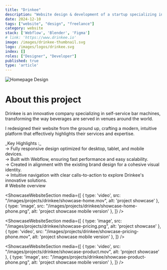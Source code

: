 ```yaml
---
title: "Drinkee"
description: "Website design & development of a startup specializing in connected self-service bars"
date: 2024-12-10
tags: ["website", "design", "freelance"]
category: website
stack: ['Webflow', 'Blender', 'Figma']
# link: 'https://www.drinkee.io'
image: /images/drinkee-thumbnail.svg
logo: /images/logos/drinkee.svg
index: []
roles: ["Designer", "Developer"]
published: true
type: 'article'
---
```


<div className="relative default-layout aspect-video sm:rounded-lg overflow-hidden">
  <Image
    src="/images/projects/drinkee/1.svg"
    alt="Homepage Design"
    fill
  />
</div>

<div className="px-[20px] pb-0">

# About this project

Drinkee is an innovative company specializing in self-service bar machines, 
transforming the way beverages are served in venues around the world.

<SpacerS />

I redesigned their website from the ground up, crafting a modern, 
intuitive platform that effectively highlights their services and expertise.

</div>

<SpacerS />

<div className="px-[20px]">
  <span className='!underline bg-highlighted p-[7px] rounded-sm'>_Key Highlights :_</span><br />
  &rarr; Fully responsive design optimized for desktop, tablet, and mobile devices.<br />
  &rarr; Built with Webflow, ensuring fast performance and easy scalability. <br />
  &rarr; Created in alignment with the existing brand design for a cohesive visual identity.<br />
  &rarr; Intuitive navigation with clear calls-to-action to explore Drinkee's innovative solutions.<br />
</div>

<div className="px-[20px]">
# Website overview
</div>

<ShowcaseWebsiteSection media={[
  {
    type: 'video',
    src: "/images/projects/drinkee/showcase-home.mov",
    alt: 'project showcase'
  }, 
  {
    type: 'image',
    src: "/images/projects/drinkee/showcase-home-phone.png",
    alt: 'project showcase mobile version'
  }, 
]} />

<ShowcaseWebsiteSection media={[
  {
    type: 'image',
    src: "/images/projects/drinkee/showcase-pricing.png",
    alt: 'project showcase'
  }, 
  {
    type: 'video',
    src: "/images/projects/drinkee/showcase-pricing-phone.mov",
    alt: 'project showcase mobile version'
  }, 
]} />

<ShowcaseWebsiteSection media={[
  {
    type: 'video',
    src: "/images/projects/drinkee/showcase-product.mov",
    alt: 'project showcase'
  }, 
  {
    type: 'image',
    src: "/images/projects/drinkee/showcase-product-phone.png",
    alt: 'project showcase mobile version'
  }, 
]} />

<SpacerS />

